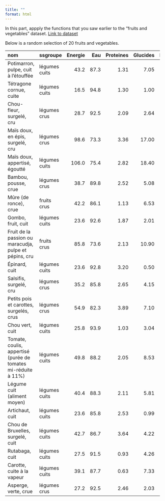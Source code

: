 ```yaml
---
title: ""
format: html
---
```



In this part, appply the functions that you saw earlier to the "fruits and vegetables" dataset.
[Link to dataset](../material/fruits_et_legumes.xlsx)

Below is a random selection of 20 fruits and vegetables.

|nom                                                           |ssgroupe      | Energie|  Eau| Proteines| Glucides| Lipides| Sucres| Fibres|
|:-------------------------------------------------------------|:-------------|-------:|----:|---------:|--------:|-------:|------:|------:|
|Potimarron, pulpe, cuit à l'étouffée                          |légumes cuits |    43.2| 87.3|      1.31|     7.05|    0.50|   4.50|   3.30|
|Tétragone cornue, cuite                                       |légumes cuits |    16.5| 94.8|      1.30|     1.00|    0.17|   0.25|   1.40|
|Chou-fleur, surgelé, cru                                      |légumes crus  |    28.7| 92.5|      2.09|     2.64|    0.37|   1.91|   1.82|
|Maïs doux, en épis, surgelé, cru                              |légumes crus  |    98.6| 73.3|      3.36|    17.00|    1.19|   3.78|   2.65|
|Maïs doux, appertisé, égoutté                                 |légumes cuits |   106.0| 75.4|      2.82|    18.40|    1.68|   5.16|   3.10|
|Bambou, pousse, crue                                          |légumes crus  |    38.7| 89.8|      2.52|     5.08|    0.20|   3.00|   1.45|
|Mûre (de ronce), crue                                         |fruits crus   |    42.2| 86.1|      1.13|     6.53|    0.70|   6.10|   5.20|
|Gombo, fruit, cuit                                            |légumes cuits |    23.6| 92.6|      1.87|     2.01|    0.21|   2.01|   2.50|
|Fruit de la passion ou maracudja, pulpe et pépins, cru        |fruits crus   |    85.8| 73.6|      2.13|    10.90|    3.00|   8.50|   6.80|
|Épinard, cuit                                                 |légumes cuits |    23.6| 92.8|      3.20|     0.50|    0.14|   0.47|   2.70|
|Salsifis, surgelé, cru                                        |légumes crus  |    35.2| 85.8|      2.65|     4.15|    0.15|   2.50|   5.80|
|Petits pois et carottes, surgelés, crus                       |légumes crus  |    54.9| 82.3|      3.89|     7.10|    0.37|   3.43|   4.30|
|Chou vert, cuit                                               |légumes cuits |    25.8| 93.9|      1.03|     3.04|    0.45|   2.79|   2.40|
|Tomate, coulis, appertisé (purée de tomates mi-réduite à 11%) |légumes cuits |    49.8| 88.2|      2.05|     8.53|    0.20|   5.50|   2.60|
|Légume cuit (aliment moyen)                                   |légumes cuits |    40.4| 88.3|      2.11|     5.81|    0.30|   2.48|   2.71|
|Artichaut, cuit                                               |légumes cuits |    23.6| 85.8|      2.53|     0.99|    0.28|   0.99|   8.30|
|Chou de Bruxelles, surgelé, cuit                              |légumes cuits |    42.7| 86.7|      3.64|     4.22|    0.39|   2.08|   4.10|
|Rutabaga, cuit                                                |légumes cuits |    27.5| 91.5|      0.93|     4.26|    0.18|   3.95|   1.80|
|Carotte, cuite à la vapeur                                    |légumes cuits |    39.1| 87.7|      0.63|     7.33|    0.30|   6.90|   3.70|
|Asperge, verte, crue                                          |légumes crus  |    27.2| 92.5|      2.46|     2.03|    0.27|   1.50|   2.15|